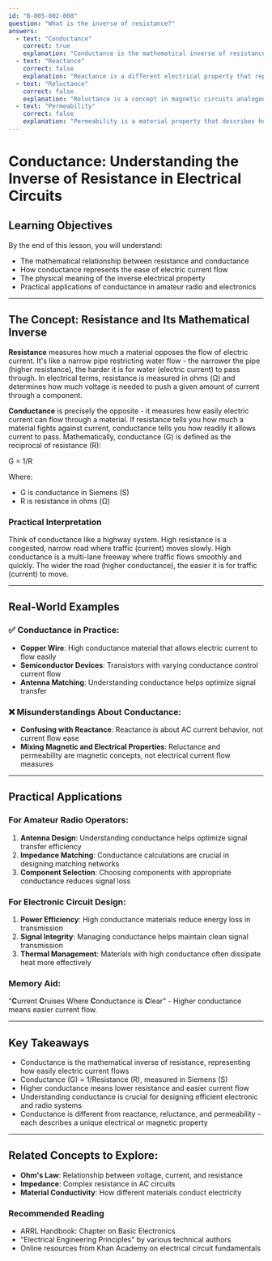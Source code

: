 ```yaml
---
id: "B-005-002-008"
question: "What is the inverse of resistance?"
answers:
  - text: "Conductance"
    correct: true
    explanation: "Conductance is the mathematical inverse of resistance, representing how easily electric current flows through a material. While resistance measures the opposition to electric current, conductance measures the ability of a material to conduct electric current. In mathematical terms, conductance (G) is equal to 1/Resistance (R), measured in units of Siemens (S)."
  - text: "Reactance"
    correct: false
    explanation: "Reactance is a different electrical property that represents the opposition to alternating current (AC) by capacitive or inductive elements in a circuit. Unlike conductance, which is the inverse of resistance, reactance is related to how energy is stored and released in reactive components like capacitors and inductors."
  - text: "Reluctance"
    correct: false
    explanation: "Reluctance is a concept in magnetic circuits analogous to electrical resistance, representing the opposition to magnetic flux in a magnetic circuit. It is not the inverse of electrical resistance and is used primarily in electromagnetic theory and design of magnetic components."
  - text: "Permeability"
    correct: false
    explanation: "Permeability is a material property that describes how easily a magnetic field can be established in a material. It is a measure of a material's ability to support magnetic field formation, not the inverse of electrical resistance. While important in electromagnetic theory, it is not related to the mathematical relationship between resistance and conductance."
---
```


# Conductance: Understanding the Inverse of Resistance in Electrical Circuits

## Learning Objectives
By the end of this lesson, you will understand:
- The mathematical relationship between resistance and conductance
- How conductance represents the ease of electric current flow
- The physical meaning of the inverse electrical property
- Practical applications of conductance in amateur radio and electronics

---

## The Concept: Resistance and Its Mathematical Inverse

**Resistance** measures how much a material opposes the flow of electric current. It's like a narrow pipe restricting water flow - the narrower the pipe (higher resistance), the harder it is for water (electric current) to pass through. In electrical terms, resistance is measured in ohms (Ω) and determines how much voltage is needed to push a given amount of current through a component.

**Conductance** is precisely the opposite - it measures how easily electric current can flow through a material. If resistance tells you how much a material fights against current, conductance tells you how readily it allows current to pass. Mathematically, conductance (G) is defined as the reciprocal of resistance (R):

G = 1/R

Where:
- G is conductance in Siemens (S)
- R is resistance in ohms (Ω)

### Practical Interpretation

Think of conductance like a highway system. High resistance is a congested, narrow road where traffic (current) moves slowly. High conductance is a multi-lane freeway where traffic flows smoothly and quickly. The wider the road (higher conductance), the easier it is for traffic (current) to move.

---

## Real-World Examples

### ✅ Conductance in Practice:
- **Copper Wire**: High conductance material that allows electric current to flow easily
- **Semiconductor Devices**: Transistors with varying conductance control current flow
- **Antenna Matching**: Understanding conductance helps optimize signal transfer

### ❌ Misunderstandings About Conductance:
- **Confusing with Reactance**: Reactance is about AC current behavior, not current flow ease
- **Mixing Magnetic and Electrical Properties**: Reluctance and permeability are magnetic concepts, not electrical current flow measures

---

## Practical Applications

### For Amateur Radio Operators:
1. **Antenna Design**: Understanding conductance helps optimize signal transfer efficiency
2. **Impedance Matching**: Conductance calculations are crucial in designing matching networks
3. **Component Selection**: Choosing components with appropriate conductance reduces signal loss

### For Electronic Circuit Design:
1. **Power Efficiency**: High conductance materials reduce energy loss in transmission
2. **Signal Integrity**: Managing conductance helps maintain clean signal transmission
3. **Thermal Management**: Materials with high conductance often dissipate heat more effectively

### Memory Aid:
"**C**urrent **C**ruises Where **C**onductance is **C**lear" - Higher conductance means easier current flow.

---

## Key Takeaways

- Conductance is the mathematical inverse of resistance, representing how easily electric current flows
- Conductance (G) = 1/Resistance (R), measured in Siemens (S)
- Higher conductance means lower resistance and easier current flow
- Understanding conductance is crucial for designing efficient electronic and radio systems
- Conductance is different from reactance, reluctance, and permeability - each describes a unique electrical or magnetic property

---

## Related Concepts to Explore:
- **Ohm's Law**: Relationship between voltage, current, and resistance
- **Impedance**: Complex resistance in AC circuits
- **Material Conductivity**: How different materials conduct electricity

### Recommended Reading
- ARRL Handbook: Chapter on Basic Electronics
- "Electrical Engineering Principles" by various technical authors
- Online resources from Khan Academy on electrical circuit fundamentals
